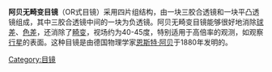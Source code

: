 {{Unreferenced|time=2019-03-30T11:41:19+00:00}}
'''阿贝无畸变目镜'''（OR式目镜）采用四片组结构，由一块三胶合透镜和一块平凸透镜组成，其中三胶合透镜中间的一块为负透镜。阿贝无畸变目镜能够很好地消除[[球差|球差]]、[[色差|色差]]，还消除了[[畸变|畸变]]，视场约为40-45度，特别适用于高倍率的观测，如观察[[行星|行星]]的表面。这种目镜是由德国物理学家[[恩斯特·阿贝|恩斯特·阿贝]]于1880年发明的。

[[Category:目镜|Category:目镜]]